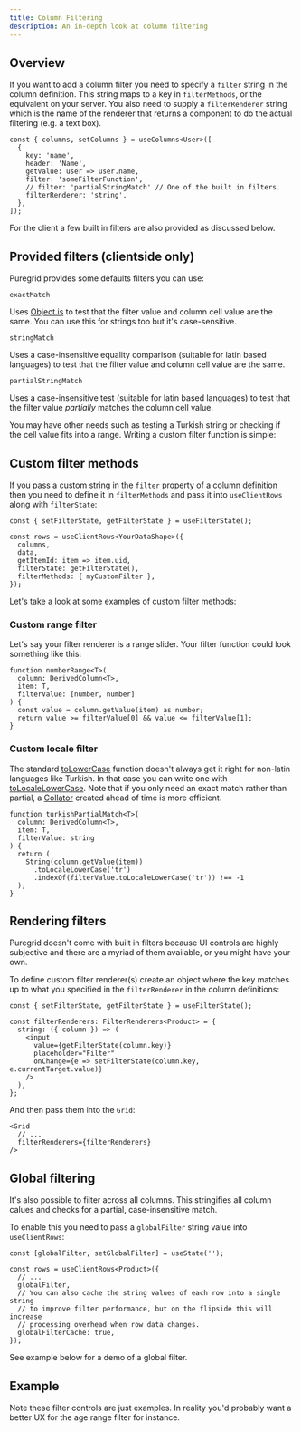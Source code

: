 ```yaml
---
title: Column Filtering
description: An in-depth look at column filtering
---
```



## Overview

If you want to add a column filter you need to specify a `filter` string in the column definition. This string maps to a key in `filterMethods`, or the equivalent on your server. You also need to supply a `filterRenderer` string which is the name of the renderer that returns a component to do the actual filtering (e.g. a text box).

```ts:title=Specifying+a+column+filter
const { columns, setColumns } = useColumns<User>([
  {
    key: 'name',
    header: 'Name',
    getValue: user => user.name,
    filter: 'someFilterFunction',
    // filter: 'partialStringMatch' // One of the built in filters.
    filterRenderer: 'string',
  },
]);
```

For the client a few built in filters are also provided as discussed below.

## Provided filters (clientside only)

Puregrid provides some defaults filters you can use:

`exactMatch`

Uses [Object.is](https://developer.mozilla.org/en-US/docs/Web/JavaScript/Reference/Global_Objects/Object/is) to test that the filter value and column cell value are the same. You can use this for strings too but it's case-sensitive.

`stringMatch`

Uses a case-insensitive equality comparison (suitable for latin based languages) to test that the filter value and column cell value are the same.

`partialStringMatch`

Uses a case-insensitive test (suitable for latin based languages) to test that the filter value _partially_ matches the column cell value.

You may have other needs such as testing a Turkish string or checking if the cell value fits into a range. Writing a custom filter function is simple:

## Custom filter methods

If you pass a custom string in the `filter` property of a column definition then you need to define it in `filterMethods` and pass it into `useClientRows` along with `filterState`:

```ts:title=Custom+range+filter
const { setFilterState, getFilterState } = useFilterState();

const rows = useClientRows<YourDataShape>({
  columns,
  data,
  getItemId: item => item.uid,
  filterState: getFilterState(),
  filterMethods: { myCustomFilter },
});
```

Let's take a look at some examples of custom filter methods:

### Custom range filter

Let's say your filter renderer is a range slider. Your filter function could look something like this:

```ts:title=Custom+range+filter
function numberRange<T>(
  column: DerivedColumn<T>,
  item: T,
  filterValue: [number, number]
) {
  const value = column.getValue(item) as number;
  return value >= filterValue[0] && value <= filterValue[1];
}
```

### Custom locale filter

The standard [toLowerCase](https://developer.mozilla.org/en-US/docs/Web/JavaScript/Reference/Global_Objects/String/toLowerCase) function doesn't always get it right for non-latin languages like Turkish. In that case you can write one with [toLocaleLowerCase](https://developer.mozilla.org/en-US/docs/Web/JavaScript/Reference/Global_Objects/String/toLocaleLowerCase). Note that if you only need an exact match rather than partial, a [Collator](https://developer.mozilla.org/en-US/docs/Web/JavaScript/Reference/Global_Objects/Intl/Collator) created ahead of time is more efficient.

```ts:title=Custom+Turkish+string+filter
function turkishPartialMatch<T>(
  column: DerivedColumn<T>,
  item: T,
  filterValue: string
) {
  return (
    String(column.getValue(item))
      .toLocaleLowerCase('tr')
      .indexOf(filterValue.toLocaleLowerCase('tr')) !== -1
  );
}
```

## Rendering filters

Puregrid doesn't come with built in filters because UI controls are highly subjective and there are a myriad of them available, or you might have your own.

To define custom filter renderer(s) create an object where the key matches up to what you specified in the `filterRenderer` in the column definitions:

```ts:title=Defining+filter+renderers
const { setFilterState, getFilterState } = useFilterState();

const filterRenderers: FilterRenderers<Product> = {
  string: ({ column }) => (
    <input
      value={getFilterState(column.key)}
      placeholder="Filter"
      onChange={e => setFilterState(column.key, e.currentTarget.value)}
    />
  ),
};
```

And then pass them into the `Grid`:

```tsx:title=Pass+the+filter+renderers+into+the+Grid
<Grid
  // ...
  filterRenderers={filterRenderers}
/>
```

## Global filtering

It's also possible to filter across all columns. This stringifies all column calues and checks for a partial, case-insensitive match.

To enable this you need to pass a `globalFilter` string value into `useClientRows`:

```ts:title=Using+a+global+filter
const [globalFilter, setGlobalFilter] = useState('');

const rows = useClientRows<Product>({
  // ...
  globalFilter,
  // You can also cache the string values of each row into a single string
  // to improve filter performance, but on the flipside this will increase
  // processing overhead when row data changes.
  globalFilterCache: true,
});
```

See example below for a demo of a global filter.

## Example

<Showcase fileName="ColumnFiltering.tsx">
  <ColumnFiltering />
</Showcase>

Note these filter controls are just examples. In reality you'd probably want a better UX for the age range filter for instance.
